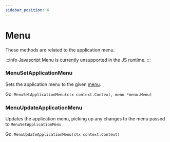 ```yaml
---
sidebar_position: 6
---
```


# Menu

These methods are related to the application menu.

:::info Javascript
Menu is currently unsupported in the JS runtime.
:::

### MenuSetApplicationMenu

Sets the application menu to the given [menu](../menus.mdx).

Go: `MenuSetApplicationMenu(ctx context.Context, menu *menu.Menu)`

### MenuUpdateApplicationMenu

Updates the application menu, picking up any changes to the menu passed to `MenuSetApplicationMenu`.

Go: `MenuUpdateApplicationMenu(ctx context.Context)`
